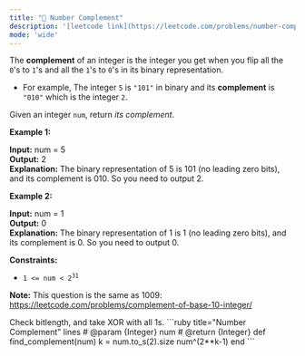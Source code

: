 ```yaml
---
title: "🧩 Number Complement"
description: '[leetcode link](https://leetcode.com/problems/number-complement/description/)'
mode: 'wide'
---
```

<Tabs>
  <Tab title="Question" icon="circle-question" iconType="regular">
    <Card>
      <p>The <strong>complement</strong> of an integer is the integer you get when you flip all the <code>0</code>&#39;s to <code>1</code>&#39;s and all the <code>1</code>&#39;s to <code>0</code>&#39;s in its binary representation.</p>  <ul>  <li>For example, The integer <code>5</code> is <code>&quot;101&quot;</code> in binary and its <strong>complement</strong> is <code>&quot;010&quot;</code> which is the integer <code>2</code>.</li> </ul>  <p>Given an integer <code>num</code>, return <em>its complement</em>.</p>   <p><strong class="example">Example 1:</strong></p>   <strong>Input:</strong> num = 5 <br/> <strong>Output:</strong> 2 <br/> <strong>Explanation:</strong> The binary representation of 5 is 101 (no leading zero bits), and its complement is 010. So you need to output 2.   <p><strong class="example">Example 2:</strong></p>   <strong>Input:</strong> num = 1 <br/> <strong>Output:</strong> 0 <br/> <strong>Explanation:</strong> The binary representation of 1 is 1 (no leading zero bits), and its complement is 0. So you need to output 0.    <p><strong>Constraints:</strong></p>  <ul>  <li><code>1 &lt;= num &lt; 2<sup>31</sup></code></li> </ul>   <p><strong>Note:</strong> This question is the same as 1009: <a href="https://leetcode.com/problems/complement-of-base-10-integer/" target="_blank">https://leetcode.com/problems/complement-of-base-10-integer/</a></p> 
    </Card>
  </Tab>
  <Tab title="Solution" icon="lightbulb" iconType="regular" >
    <Card>
      Check bitlength, and take XOR with all 1s.
</Card>
  <Expandable title="code">
    <CodeGroup dropdown>
```ruby title="Number Complement" lines
# @param {Integer} num
# @return {Integer}
def find_complement(num)
  k = num.to_s(2).size
  num^(2**k-1)
end
```
    </CodeGroup>
  </Expandable>
  </Tab>
</Tabs>